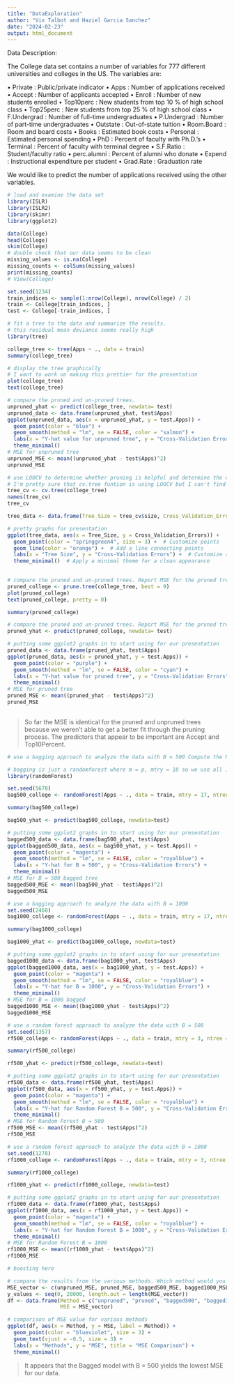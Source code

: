 ```yaml
---
title: "DataExploration"
author: "Vix Talbot and Haziel Garcia Sanchez"
date: "2024-02-23"
output: html_document
---
```

Data Description:

The College data set contains a number of variables for 777 different universities and colleges in the US. 
The variables are:

• Private : Public/private indicator
• Apps : Number of applications received
• Accept : Number of applicants accepted
• Enroll : Number of new students enrolled
• Top10perc : New students from top 10 % of high school class 
• Top25perc : New students from top 25 % of high school class 
• F.Undergrad : Number of full-time undergraduates
• P.Undergrad : Number of part-time undergraduates
• Outstate : Out-of-state tuition
• Room.Board : Room and board costs
• Books : Estimated book costs
• Personal : Estimated personal spending
• PhD : Percent of faculty with Ph.D.’s
• Terminal : Percent of faculty with terminal degree 
• S.F.Ratio : Student/faculty ratio
• perc.alumni : Percent of alumni who donate
• Expend : Instructional expenditure per student
• Grad.Rate : Graduation rate

We would like to predict the number of applications received using the other variables.

```r
# load and examine the data set
library(ISLR)
library(ISLR2)
library(skimr)
library(ggplot2)

data(College)
head(College)
skim(College)
# double check that our data seems to be clean
missing_values <- is.na(College)
missing_counts <- colSums(missing_values)
print(missing_counts)
# View(College)

```

```r

set.seed(1234)
train_indices <- sample(1:nrow(College), nrow(College) / 2)
train <- College[train_indices, ]
test <- College[-train_indices, ]

```



```r
# fit a tree to the data and summarize the results.
# this residual mean deviance seems really high
library(tree)

college_tree <- tree(Apps ~ ., data = train)
summary(college_tree)

```


```r
# display the tree graphically
# I want to work on making this prettier for the presentation
plot(college_tree)
text(college_tree)

# compare the pruned and un-pruned trees.
unpruned_yhat <- predict(college_tree, newdata= test)
unpruned_data <- data.frame(unpruned_yhat, test$Apps)
ggplot(unpruned_data, aes(x = unpruned_yhat, y = test.Apps)) +
  geom_point(color = "blue") +
  geom_smooth(method = "lm", se = FALSE, color = "salmon") +
  labs(x = "Y-hat value for unpruned tree", y = "Cross-Validation Errors") +
  theme_minimal()
# MSE for unpruned tree
unpruned_MSE <- mean((unpruned_yhat - test$Apps)^2)
unpruned_MSE

```

```r
# use LOOCV to determine whether pruning is helpful and determine the optimal size for the pruned tree.
# I'm pretty sure that cv.tree funtion is using LOOCV but I can't find information to support that assumption
tree_cv <- cv.tree(college_tree)
names(tree_cv)
tree_cv

tree_data <- data.frame(Tree_Size = tree_cv$size, Cross_Validation_Errors = tree_cv$dev)

# pretty graphs for presentation
ggplot(tree_data, aes(x = Tree_Size, y = Cross_Validation_Errors)) +
  geom_point(color = "springgreen4", size = 3) +  # Customize points
  geom_line(color = "orange") +  # Add a line connecting points
  labs(x = "Tree Size", y = "Cross-Validation Errors") +  # Customize axis labels
  theme_minimal()  # Apply a minimal theme for a clean appearance
 
```

```r
# compare the pruned and un-pruned trees. Report MSE for the pruned tree. Which predictors seem to be the most important?
pruned_college <- prune.tree(college_tree, best = 9)
plot(pruned_college)
text(pruned_college, pretty = 0)

summary(pruned_college)

```

```r
# compare the pruned and un-pruned trees. Report MSE for the pruned tree. Which predictors seem to be the most important?
pruned_yhat <- predict(pruned_college, newdata= test)

# putting some ggplot2 graphs in to start using for our presentation
pruned_data <- data.frame(pruned_yhat, test$Apps)
ggplot(pruned_data, aes(x = pruned_yhat, y = test.Apps)) +
  geom_point(color = "purple") +
  geom_smooth(method = "lm", se = FALSE, color = "cyan") +
  labs(x = "Y-hat value for pruned tree", y = "Cross-Validation Errors") +
  theme_minimal()
# MSE for pruned tree
pruned_MSE <- mean((pruned_yhat - test$Apps)^2)
pruned_MSE
 
```
> So far the MSE is identical for the pruned and unpruned trees because we weren't able to get a better fit through the pruning process. The predictors that appear to be important are Accept and Top10Percent.

```r
# use a bagging approach to analyze the data with B = 500 Compute the MSE. Which predictors seem to be the most important?

# bagging is just a randomforest where m = p, mtry = 18 so we use all 17 predictors (17 because we have 18 columns but Apps is our response variable)
library(randomForest)

set.seed(5678)
bag500_college <- randomForest(Apps ~ ., data = train, mtry = 17, ntree = 500)

summary(bag500_college)

bag500_yhat <- predict(bag500_college, newdata=test)

# putting some ggplot2 graphs in to start using for our presentation
bagged500_data <- data.frame(bag500_yhat, test$Apps)
ggplot(bagged500_data, aes(x = bag500_yhat, y = test.Apps)) +
  geom_point(color = "magenta") +
  geom_smooth(method = "lm", se = FALSE, color = "royalblue") +
  labs(x = "Y-hat for B = 500", y = "Cross-Validation Errors") +
  theme_minimal()
# MSE for B = 500 bagged tree
bagged500_MSE <- mean((bag500_yhat - test$Apps)^2)
bagged500_MSE

```

```r
# use a bagging approach to analyze the data with B = 1000
set.seed(2468)
bag1000_college <- randomForest(Apps ~ ., data = train, mtry = 17, ntree = 1000)

summary(bag1000_college)

bag1000_yhat <- predict(bag1000_college, newdata=test)

# putting some ggplot2 graphs in to start using for our presentation
bagged1000_data <- data.frame(bag1000_yhat, test$Apps)
ggplot(bagged1000_data, aes(x = bag1000_yhat, y = test.Apps)) +
  geom_point(color = "magenta") +
  geom_smooth(method = "lm", se = FALSE, color = "royalblue") +
  labs(x = "Y-hat for B = 1000", y = "Cross-Validation Errors") +
  theme_minimal()
# MSE for B = 1000 bagged
bagged1000_MSE <- mean((bag1000_yhat - test$Apps)^2)
bagged1000_MSE

```

```r
# use a random forest approach to analyze the data with B = 500
set.seed(1357)
rf500_college <- randomForest(Apps ~ ., data = train, mtry = 3, ntree = 500)

summary(rf500_college)

rf500_yhat <- predict(rf500_college, newdata=test)

# putting some ggplot2 graphs in to start using for our presentation
rf500_data <- data.frame(rf500_yhat, test$Apps)
ggplot(rf500_data, aes(x = rf500_yhat, y = test.Apps)) +
  geom_point(color = "magenta") +
  geom_smooth(method = "lm", se = FALSE, color = "royalblue") +
  labs(x = "Y-hat for Random Forest B = 500", y = "Cross-Validation Errors") +
  theme_minimal()
# MSE for Random Forest B = 500
rf500_MSE <- mean((rf500_yhat - test$Apps)^2)
rf500_MSE

```
```r
# use a random forest approach to analyze the data with B = 1000
set.seed(1278)
rf1000_college <- randomForest(Apps ~ ., data = train, mtry = 3, ntree = 1000)

summary(rf1000_college)

rf1000_yhat <- predict(rf1000_college, newdata=test)

# putting some ggplot2 graphs in to start using for our presentation
rf1000_data <- data.frame(rf1000_yhat, test$Apps)
ggplot(rf1000_data, aes(x = rf1000_yhat, y = test.Apps)) +
  geom_point(color = "magenta") +
  geom_smooth(method = "lm", se = FALSE, color = "royalblue") +
  labs(x = "Y-hat for Random Forest B = 1000", y = "Cross-Validation Errors") +
  theme_minimal()
# MSE for Random Forest B = 1000
rf1000_MSE <- mean((rf1000_yhat - test$Apps)^2)
rf1000_MSE

```

```r

# boosting here

```

```r
# compare the results from the various methods. Which method would you recommend?
MSE_vector <- c(unpruned_MSE, pruned_MSE, bagged500_MSE, bagged1000_MSE, rf500_MSE, rf1000_MSE)
y_values <- seq(0, 20000, length.out = length(MSE_vector))
df <- data.frame(Method = c("unpruned", "pruned", "bagged500", "bagged1000", "rf500", "rf1000"),
                 MSE = MSE_vector)

# comparison of MSE value for various methods
ggplot(df, aes(x = Method, y = MSE, label = Method)) +
  geom_point(color = "blueviolet", size = 3) +
  geom_text(vjust = -0.5, size = 3) +  
  labs(x = "Methods", y = "MSE", title = "MSE Comparison") +
  theme_minimal()

```
> It appears that the Bagged model with B = 500 yields the lowest MSE for our data.
